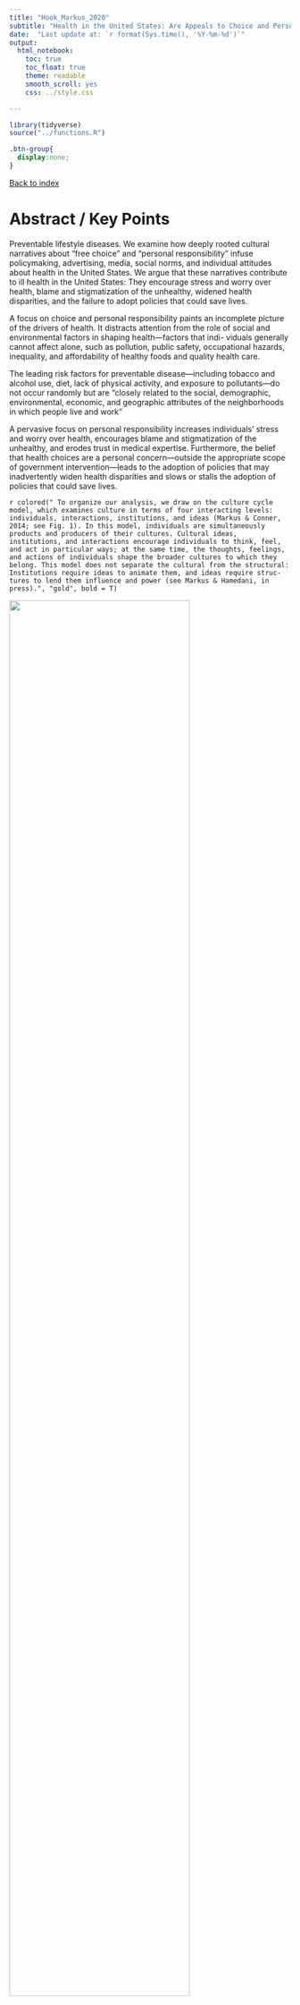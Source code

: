 ```yaml
---
title: "Hook_Markus_2020"
subtitle: "Health in the United States: Are Appeals to Choice and Personal Responsibility Making Americans Sick? Perspectives on Psychological Science, 15(3), 643–664. https://doi.org/10.1177/1745691619896252"
date:  "Last update at: `r format(Sys.time(), '%Y-%m-%d')`"
output: 
  html_notebook:
    toc: true
    toc_float: true
    theme: readable
    smooth_scroll: yes
    css: ../style.css

---
```


```r
library(tidyverse)
source("../functions.R")
```

```css
.btn-group{
  display:none;
}
```

[Back to index](../index.nb.html)

# Abstract / Key Points

Preventable lifestyle diseases. We examine how deeply rooted cultural narratives about “free choice” and “personal responsibility” infuse policymaking, advertising, media, social norms, and individual attitudes about health in the United States. We argue that these narratives contribute to ill health in the United States: They encourage stress and worry over health, blame and stigmatization of the unhealthy, widened health disparities, and the failure to adopt policies that could save lives.

A focus on choice and personal responsibility paints an incomplete picture of the drivers of health. It distracts attention from the role of social and environmental factors in shaping health—factors that indi- viduals generally cannot affect alone, such as pollution, public safety, occupational hazards, inequality, and affordability of healthy foods and quality health care.

The leading risk factors for preventable disease—including tobacco and alcohol use, diet, lack of physical activity, and exposure to pollutants—do not occur randomly but are “closely related to the social, demographic, environmental, economic, and geographic attributes of the neighborhoods in which people live and work”

A pervasive focus on personal responsibility increases individuals’ stress and worry over health, encourages blame and stigmatization of the unhealthy, and erodes trust in medical expertise. Furthermore, the belief that health choices are a personal concern—outside the appropriate scope of government intervention—leads to the adoption of policies that may inadvertently widen health disparities and slows or stalls the adoption of policies that could save lives.


`r colored(" To organize our analysis, we draw on the culture cycle model, which examines culture in terms of four interacting levels: individuals, interactions, institutions, and ideas (Markus & Conner, 2014; see Fig. 1). In this model, individuals are simultaneously products and producers of their cultures. Cultural ideas, institutions, and interactions encourage individuals to think, feel, and act in particular ways; at the same time, the thoughts, feelings, and actions of individuals shape the broader cultures to which they belong. This model does not separate the cultural from the structural: Institutions require ideas to animate them, and ideas require struc- tures to lend them influence and power (see Markus & Hamedani, in press).", "gold", bold = T)`

<img src="Screenshots.png" width=80%> 


<img src="Screenshots 2.png" width=80%> 


People against the nannying state 

-----
[Back to index](../index.nb.html)


`r colored("", "gold", bold = T)`
















  

